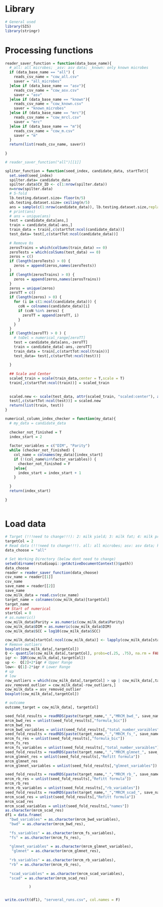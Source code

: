 
# Library
```r
# General used
library(SIS)
library(stringr)
```
# Processing functions
```r
reader_saver_function = function(data_base_name){
  #_all: all microbes; _asv: asv data; _known: only known microbes
  if (data_base_name == "all") {
    reads_csv_name = "cow_all.csv"
    saver = "all_microbes"
  }else if (data_base_name == "asv"){
    reads_csv_name = "cow_asv.csv"
    saver = "asv"    
  }else if (data_base_name == "known"){
    reads_csv_name = "cow_known.csv"
    saver = "known_microbes"    
  }else if (data_base_name == "mrc"){
    reads_csv_name = "cow_mrcl.csv"
    saver = "mrc"
  }else if (data_base_name == "m"){
    reads_csv_name = "cow_m.csv"
    saver = "m"    
  }
  return(list(reads_csv_name, saver))
  
}

# reader_saver_function("all")[[1]]

spliter_function = function(seed_index, candidate_data, startTot){
  set.seed(seed_index)
  spilter.data= candidate_data
  spilter.data$CV_ID <- c(1:nrow(spilter.data))
  n=nrow(spilter.data)
  # 5-fold
  lb.testing.dataset.size= floor(n/5)
  ub.testing.dataset.size= ceiling(n/5)
  ans = sample(c(1:nrow(candidate_data)), lb.testing.dataset.size,replace = F)
  # print(ans)
  # ans = unique(ans)
  test = candidate_data[ans,]
  train = candidate_data[-ans,]
  train_data = train[,c(startTot:ncol(candidate_data))]
  test_data= test[,c(startTot:ncol(candidate_data))]
  
  # Remove 0s 
  zerosTrains = which(colSums(train_data) == 0)
  zeroTests = which(colSums(test_data) == 0)
  zeros = c()
  if (length(zeroTests) > 0) {
    zeros = append(zeros,names(zeroTests))
  }
  if (length(zerosTrains) > 0) {
    zeros = append(zeros,names(zerosTrains))
  } 
  zeros = unique(zeros)
  zeroTT = c()
  if (length(zeros) > 0) {
    for (i in c(1:ncol(candidate_data))) {
      coN = colnames(candidate_data)[i]
      if (coN %in% zeros) {
        zeroTT = append(zeroTT, i)
      }
    }
  }
  if (length(zeroTT) > 0 ) {
    # toDel = numerical_range[zeroTT]
    test = candidate_data[ans,-zeroTT]
    train = candidate_data[-ans,-zeroTT]
    train_data = train[,c(startTot:ncol(train))]
    test_data= test[,c(startTot:ncol(test))]
    
  }
  
  ## Scale and Center
  scaled_train = scale(train_data,center = T,scale = T)
  train[,c(startTot:ncol(train))] = scaled_train
  
  
  scaled.new <- scale(test_data, attr(scaled_train, "scaled:center"), attr(scaled_train, "scaled:scale"))
  test[,c(startTot:ncol(test))] = scaled.new  
  return(list(train, test))
}

numerical_column_index_checker = function(my_data){
  # my_data = candidate_data
  
  checker_not_finished = T
  index_start = 2
  
  factor_variables = c("DIM", "Parity")
  while (checker_not_finished) {
    col_name = colnames(my_data)[index_start]
    if (!(col_name%in%factor_variables)) {
      checker_not_finished = F
    }else{
      index_start = index_start + 1
    }
    
  }
  return(index_start)
  
}  
  
```

# Load data

```r
# Target (!!!need to change!!!): 2: milk yield; 3: milk fat; 4: milk protein; 5. milk lactose
targetCol = 2
# Read data (!!!need to change!!!). all: all microbes; asv: asv data; known: only known microbes; mrc; m
data_choose = "all"

# Set Working Directory (below dont need to change)
setwd(dirname(rstudioapi::getActiveDocumentContext()$path))
data_choose
reader = reader_saver_function(data_choose)
csv_name = reader[[1]]
csv_name
save_name = reader[[2]]
save_name
cow_milk_data = read.csv(csv_name)
target_name = colnames(cow_milk_data)[targetCol]
target_name
## Start of numerical 
startCol = 8
# as.numeric()
cow_milk_data$Parity = as.numeric(cow_milk_data$Parity)
cow_milk_data$DIM = as.numeric(cow_milk_data$DIM)
cow_milk_data$SCC = log10(cow_milk_data$SCC)

cow_milk_data[startCol:ncol(cow_milk_data)] <- lapply(cow_milk_data[startCol:ncol(cow_milk_data)], as.numeric)
# Remove outliers
boxplot(cow_milk_data[,targetCol])
Q <- quantile(cow_milk_data[,targetCol], probs=c(.25, .75), na.rm = FALSE)
iqr <- IQR(cow_milk_data[,targetCol])
up <-  Q[2]+2*iqr # Upper Range  
low<- Q[1]-2*iqr # Lower Range
# up
# low
row_outliers = which(cow_milk_data[,targetCol] > up | cow_milk_data[,targetCol] < low)
asv_removed_outlier = cow_milk_data[-row_outliers,]
cow_milk_data = asv_removed_outlier
boxplot(cow_milk_data[,targetCol])

# outcome
outcome_target = cow_milk_data[, targetCol]

```

```r
seed_fold_results = readRDS(paste(target_name,"_","MRCM_bwd_", save_name,".RData", sep = ""))
mrcm_bwd_res = unlist(seed_fold_results[,"formula_bic"])
mrcm_bwd_res
mrcm_bwd_variables = unlist(seed_fold_results[,"total_number_varaibles"])
seed_fold_results = readRDS(paste(target_name,"_","MRCM_fs_", save_name,".RData", sep = ""))
mrcm_fs_res = unlist(seed_fold_results[,"formula_bic"])
mrcm_fs_res
mrcm_fs_variables = unlist(seed_fold_results[,"total_number_varaibles"])
seed_fold_results = readRDS(paste(target_name,"_","MRCM_glmnet_", save_name,".RData", sep = ""))
mrcm_glmnet_res = unlist(seed_fold_results[,"Refitt formula"])
mrcm_glmnet_res
mrcm_glmnet_variables = unlist(seed_fold_results[,"glmnet_variables"])

seed_fold_results = readRDS(paste(target_name,"_","MRCM_rb_", save_name,".RData", sep = ""))
mrcm_rb_res = unlist(seed_fold_results[,"Refitt formula"])
mrcm_rb_res
mrcm_rb_variables = unlist(seed_fold_results[,"rb_variables"])
seed_fold_results = readRDS(paste(target_name,"_","MRCM_scad_", save_name,".RData", sep = ""))
mrcm_scad_res = unlist(seed_fold_results[,"Refitt formula"])
mrcm_scad_res
mrcm_scad_variables = unlist(seed_fold_results[,"names"])
as.character(mrcm_scad_res)
df1 = data.frame(
  "bwd_variables" = as.character(mrcm_bwd_variables), 
  "bwd" = as.character(mrcm_bwd_res), 
  
  "fs_variables" = as.character(mrcm_fs_variables), 
  "fs" = as.character(mrcm_fs_res), 
  
  "glmnet_variables" = as.character(mrcm_glmnet_variables),
   "glmnet" = as.character(mrcm_glmnet_res),
  
  "rb_variables" = as.character(mrcm_rb_variables),
  "rb" = as.character(mrcm_rb_res),
  
  "scad_variables" = as.character(mrcm_scad_variables),
  "scad" = as.character(mrcm_scad_res)

           )


write.csv(t(df1), "serveral_runs.csv", col.names = F)
```